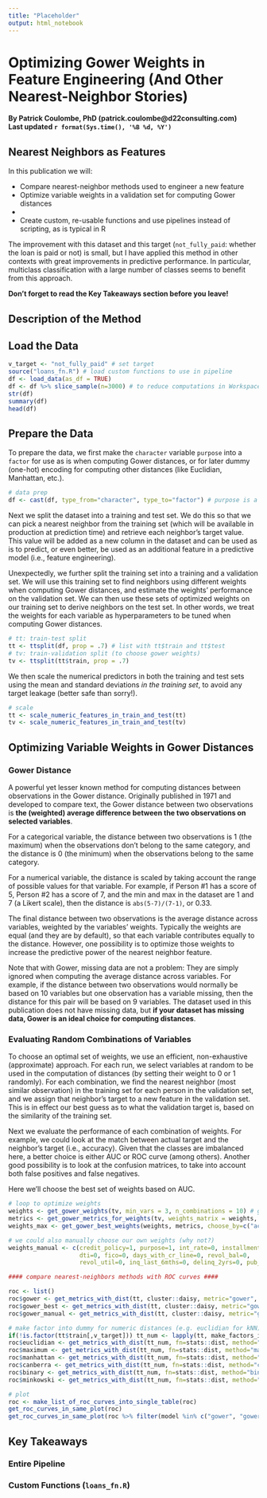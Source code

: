 ```yaml
---
title: "Placeholder"
output: html_notebook
---
```


# Optimizing Gower Weights in Feature Engineering (And Other Nearest-Neighbor Stories)
**By Patrick Coulombe, PhD (patrick.coulombe@d22consulting.com)**  
**Last updated `r format(Sys.time(), '%B %d, %Y')`**

## Nearest Neighbors as Features

In this publication we will:

* Compare nearest-neighbor methods used to engineer a new feature
* Optimize variable weights in a validation set for computing Gower distances
* 
* Create custom, re-usable functions and use pipelines instead of scripting, as is typical in R

The improvement with this dataset and this target (`not_fully_paid`: whether the loan is paid or not) is small, but I have applied this method in other contexts with great improvements in predictive performance. In particular, multiclass classification with a large number of classes seems to benefit from this approach.

**Don't forget to read the Key Takeaways section before you leave!**


## Description of the Method


## Load the Data

```r
v_target <- "not_fully_paid" # set target
source("loans_fn.R") # load custom functions to use in pipeline
df <- load_data(as_df = TRUE)
df <- df %>% slice_sample(n=3000) # to reduce computations in Workspace
str(df)
summary(df)
head(df)
```

## Prepare the Data

To prepare the data, we first make the `character` variable `purpose` into a `factor` for use as is when computing Gower distances, or for later dummy (one-hot) encoding for computing other distances (like Euclidian, Manhattan, etc.).

```r
# data prep
df <- cast(df, type_from="character", type_to="factor") # purpose is a factor
```

Next we split the dataset into a training and test set. We do this so that we can pick a nearest neighbor from the training set (which will be available in production at prediction time) and retrieve each neighbor's target value. This value will be added as a new column in the dataset and can be used as is to predict, or even better, be used as an additional feature in a predictive model (i.e., feature engineering).

Unexpectedly, we further split the training set into a training and a validation set. We will use this training set to find neighbors using different weights when computing Gower distances, and estimate the weights' performance on the validation set. We can then use these sets of optimized weights on our training set to derive neighbors on the test set. In other words, we treat the weights for each variable as hyperparameters to be tuned when computing Gower distances.


```r
# tt: train-test split
tt <- ttsplit(df, prop = .7) # list with tt$train and tt$test
# tv: train-validation split (to choose gower weights)
tv <- ttsplit(tt$train, prop = .7)
```

We then scale the numerical predictors in both the training and test sets using the mean and standard deviations *in the training set*, to avoid any target leakage (better safe than sorry!).

```r
# scale
tt <- scale_numeric_features_in_train_and_test(tt)
tv <- scale_numeric_features_in_train_and_test(tv)
```



## Optimizing Variable Weights in Gower Distances

### Gower Distance

A powerful yet lesser known method for computing distances between observations in the Gower distance. Originally published in 1971 and developed to compare text, the Gower distance between two observations is **the (weighted) average difference between the two observations on selected variables**.

For a categorical variable, the distance between two observations is 1 (the maximum) when the observations don't belong to the same category, and the distance is 0 (the minimum) when the observations belong to the same category.

For a numerical variable, the distance is scaled by taking account the range of possible values for that variable. For example, if Person #1 has a score of 5, Person #2 has a score of 7, and the min and max in the dataset are 1 and 7 (a Likert scale), then the distance is `abs(5-7)/(7-1)`, or 0.33.

The final distance between two observations is the average distance across variables, weighted by the variables' weights. Typically the weights are equal (and they are by default), so that each variable contributes equally to the distance. However, one possibility is to optimize those weights to increase the predictive power of the nearest neighbor feature.

Note that with Gower, missing data are not a problem: They are simply ignored when computing the average distance across variables. For example, if the distance between two observations would normally be based on 10 variables but one observation has a variable missing, then the distance for this pair will be based on 9 variables. The dataset used in this publication does not have missing data, but **if your dataset has missing data, Gower is an ideal choice for computing distances**.

### Evaluating Random Combinations of Variables

To choose an optimal set of weights, we use an efficient, non-exhaustive (approximate) approach. For each run, we select variables at random to be used in the computation of distances (by setting their weight to 0 or 1 randomly). For each combination, we find the nearest neighbor (most similar observation) in the training set for each person in the validation set, and we assign that neighbor's target to a new feature in the validation set. This is in effect our best guess as to what the validation target is, based on the similarity of the training set.

Next we evaluate the performance of each combination of weights. For example, we could look at the match between actual target and the neighbor's target (i.e., accuracy). Given that the classes are imbalanced here, a better choice is either AUC or ROC curve (among others). Another good possibility is to look at the confusion matrices, to take into account both false positives and false negatives. 

Here we'll choose the best set of weights based on AUC.

```r
# loop to optimize weights
weights <- get_gower_weights(tv, min_vars = 3, n_combinations = 10) # generate possible combinations of 0-1 weights for each variable
metrics <- get_gower_metrics_for_weights(tv, weights_matrix = weights, eval_fn = yardstick::roc_auc) # compute AUC for each combination of weights
weights_max <- get_gower_best_weights(weights, metrics, choose_by=c("accuracy","mean_metric","auc")[3]) # extract best set of weights

# we could also manually choose our own weights (why not?)
weights_manual <- c(credit_policy=1, purpose=1, int_rate=0, installment=0, log_annual_inc=0, 
                    dti=0, fico=0, days_with_cr_line=0, revol_bal=0,
                    revol_util=0, inq_last_6mths=0, delinq_2yrs=0, pub_rec=1) %>% as.list %>% as.data.frame
```




```r
#### compare nearest-neighbors methods with ROC curves ####

roc <- list()
roc$gower <- get_metrics_with_dist(tt, cluster::daisy, metric="gower", stand=TRUE, eval_fn = yardstick::roc_curve)
roc$gower_best <- get_metrics_with_dist(tt, cluster::daisy, metric="gower", stand=TRUE, weights=weights_max, eval_fn = yardstick::roc_curve)
roc$gower_manual <- get_metrics_with_dist(tt, cluster::daisy, metric="gower", stand=TRUE, weights=weights_manual, eval_fn = yardstick::roc_curve)

# make factor into dummy for numeric distances (e.g. euclidian for kNN)
if(!is.factor(tt$train[,v_target])) tt_num <- lapply(tt, make_factors_into_dummies) else tt_num <- tt
roc$euclidian <- get_metrics_with_dist(tt_num, fn=stats::dist, method="euclidian", eval_fn = yardstick::roc_curve)
roc$maximum <- get_metrics_with_dist(tt_num, fn=stats::dist, method="maximum", eval_fn = yardstick::roc_curve)
roc$manhattan <- get_metrics_with_dist(tt_num, fn=stats::dist, method="manhattan", eval_fn = yardstick::roc_curve)
roc$canberra <- get_metrics_with_dist(tt_num, fn=stats::dist, method="canberra", eval_fn = yardstick::roc_curve)
roc$binary <- get_metrics_with_dist(tt_num, fn=stats::dist, method="binary", eval_fn = yardstick::roc_curve)
roc$minkowski <- get_metrics_with_dist(tt_num, fn=stats::dist, method="minkowski", eval_fn = yardstick::roc_curve)

# plot
roc <- make_list_of_roc_curves_into_single_table(roc)
get_roc_curves_in_same_plot(roc)
get_roc_curves_in_same_plot(roc %>% filter(model %in% c("gower", "gower_best")))

```



## Key Takeaways




### Entire Pipeline ###




### Custom Functions (`loans_fn.R`)




